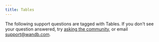 ```yaml
---
title: Tables
---
```



The following support questions are tagged with Tables. If you don't see your question answered, try [asking the community](https://community.wandb.ai/), or email support@wandb.com.

<KBArticlesList language="ja" kbArticleMap={kbArticleMap} tag="tables"/>

